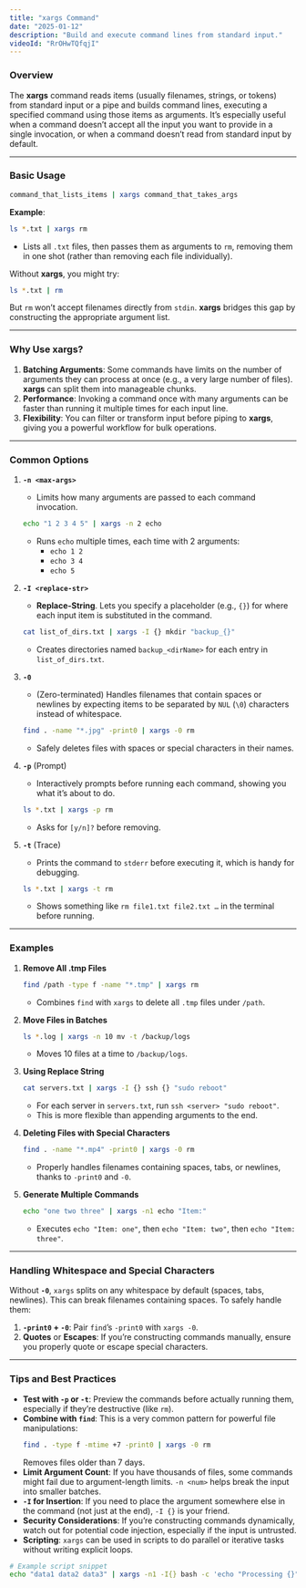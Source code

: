 ```yaml
---
title: "xargs Command"
date: "2025-01-12"
description: "Build and execute command lines from standard input."
videoId: "RrOHwTQfqjI"
---
```


### Overview

The **xargs** command reads items (usually filenames, strings, or tokens) from standard input or a pipe and builds command lines, executing a specified command using those items as arguments. It’s especially useful when a command doesn’t accept all the input you want to provide in a single invocation, or when a command doesn’t read from standard input by default.

---

### Basic Usage

```bash
command_that_lists_items | xargs command_that_takes_args
```

**Example**:
```bash
ls *.txt | xargs rm
```
- Lists all `.txt` files, then passes them as arguments to `rm`, removing them in one shot (rather than removing each file individually).

Without **xargs**, you might try:
```bash
ls *.txt | rm
```
But `rm` won’t accept filenames directly from `stdin`. **xargs** bridges this gap by constructing the appropriate argument list.

---

### Why Use xargs?

1. **Batching Arguments**: Some commands have limits on the number of arguments they can process at once (e.g., a very large number of files). **xargs** can split them into manageable chunks.  
2. **Performance**: Invoking a command once with many arguments can be faster than running it multiple times for each input line.  
3. **Flexibility**: You can filter or transform input before piping to **xargs**, giving you a powerful workflow for bulk operations.

---

### Common Options

1. **`-n <max-args>`**  
   - Limits how many arguments are passed to each command invocation.
   ```bash
   echo "1 2 3 4 5" | xargs -n 2 echo
   ```
   - Runs `echo` multiple times, each time with 2 arguments:
     - `echo 1 2`
     - `echo 3 4`
     - `echo 5`
   
2. **`-I <replace-str>`**  
   - **Replace-String**. Lets you specify a placeholder (e.g., `{}`) for where each input item is substituted in the command.
   ```bash
   cat list_of_dirs.txt | xargs -I {} mkdir "backup_{}"
   ```
   - Creates directories named `backup_<dirName>` for each entry in `list_of_dirs.txt`.

3. **`-0`**  
   - (Zero-terminated) Handles filenames that contain spaces or newlines by expecting items to be separated by `NUL` (`\0`) characters instead of whitespace.
   ```bash
   find . -name "*.jpg" -print0 | xargs -0 rm
   ```
   - Safely deletes files with spaces or special characters in their names.

4. **`-p`** (Prompt)  
   - Interactively prompts before running each command, showing you what it’s about to do.
   ```bash
   ls *.txt | xargs -p rm
   ```
   - Asks for `[y/n]?` before removing.

5. **`-t`** (Trace)  
   - Prints the command to `stderr` before executing it, which is handy for debugging.
   ```bash
   ls *.txt | xargs -t rm
   ```
   - Shows something like `rm file1.txt file2.txt …` in the terminal before running.

---

### Examples

1. **Remove All .tmp Files**  
   ```bash
   find /path -type f -name "*.tmp" | xargs rm
   ```
   - Combines `find` with `xargs` to delete all `.tmp` files under `/path`.

2. **Move Files in Batches**  
   ```bash
   ls *.log | xargs -n 10 mv -t /backup/logs
   ```
   - Moves 10 files at a time to `/backup/logs`.

3. **Using Replace String**  
   ```bash
   cat servers.txt | xargs -I {} ssh {} "sudo reboot"
   ```
   - For each server in `servers.txt`, run `ssh <server> "sudo reboot"`.  
   - This is more flexible than appending arguments to the end.

4. **Deleting Files with Special Characters**  
   ```bash
   find . -name "*.mp4" -print0 | xargs -0 rm
   ```
   - Properly handles filenames containing spaces, tabs, or newlines, thanks to `-print0` and `-0`.

5. **Generate Multiple Commands**  
   ```bash
   echo "one two three" | xargs -n1 echo "Item:"
   ```
   - Executes `echo "Item: one"`, then `echo "Item: two"`, then `echo "Item: three"`.

---

### Handling Whitespace and Special Characters

Without **`-0`**, `xargs` splits on any whitespace by default (spaces, tabs, newlines). This can break filenames containing spaces. To safely handle them:

1. **`-print0` + `-0`**: Pair `find`’s `-print0` with `xargs -0`.  
2. **Quotes** or **Escapes**: If you’re constructing commands manually, ensure you properly quote or escape special characters.

---

### Tips and Best Practices

- **Test with `-p` or `-t`**: Preview the commands before actually running them, especially if they’re destructive (like `rm`).  
- **Combine with `find`**: This is a very common pattern for powerful file manipulations:
  ```bash
  find . -type f -mtime +7 -print0 | xargs -0 rm
  ```
  Removes files older than 7 days.  
- **Limit Argument Count**: If you have thousands of files, some commands might fail due to argument-length limits. `-n <num>` helps break the input into smaller batches.  
- **`-I` for Insertion**: If you need to place the argument somewhere else in the command (not just at the end), `-I {}` is your friend.  
- **Security Considerations**: If you’re constructing commands dynamically, watch out for potential code injection, especially if the input is untrusted.  
- **Scripting**: `xargs` can be used in scripts to do parallel or iterative tasks without writing explicit loops.

```bash
# Example script snippet
echo "data1 data2 data3" | xargs -n1 -I{} bash -c 'echo "Processing {}" && process_data {}'
```